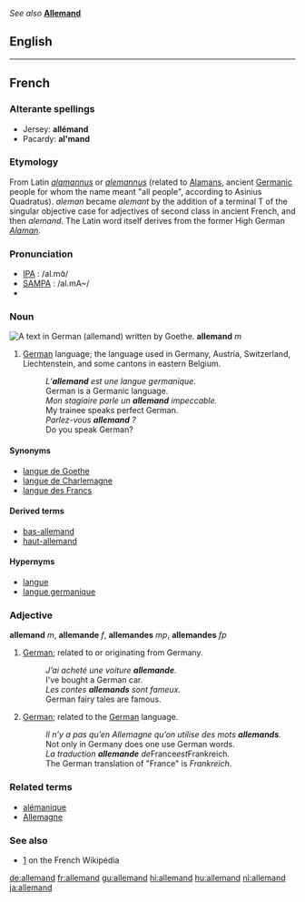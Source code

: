 ''See also'' '''[[Allemand]]'''

==English==
{{wikipedia}}

----

==French==
===Alterante spellings===
* Jersey: '''allémand'''
* Pacardy: '''al'mand'''

===Etymology===
From Latin ''[[alamannus]]'' or ''[[alemannus]]'' (related to [[Alaman]]s, ancient [[Germanic]] people for whom the name meant "all people", according to Asinius Quadratus). ''aleman'' became ''alemant'' by the addition of a terminal T of the singular objective case for adjectives of second class in ancient French, and then ''alemand''. The Latin word itself derives from the former High German ''[[Alaman]]''.

===Pronunciation===
*[[IPA]] : /al.mɑ̃/
*[[SAMPA]] : /al.mA~/
*{{audio|fr-allemand-fr FR-Paris.ogg|Audio (Parisian)}}

===Noun===
[[Image:Goethe Faust Opening Fraktur 20052706.jpg|thumb|A text in German ('''allemand''') written by Goethe.]]
'''allemand''' ''m''

# [[German]] language; the language used in Germany, Austria, Switzerland, Liechtenstein, and some cantons in eastern Belgium.
#: ''L’'''allemand''' est une langue germanique.''
#: German is a Germanic language.
#: ''Mon stagiaire parle un '''allemand''' impeccable.''
#: My trainee speaks perfect German.
#: ''Parlez-vous '''allemand''' ?''
#: Do you speak German?

====Synonyms====
* [[langue de Goethe]]
* [[langue de Charlemagne]]
* [[langue des Francs]]

====Derived terms====
* [[bas-allemand]]
* [[haut-allemand]]

====Hypernyms====
* [[langue]]
* [[langue germanique]]

===Adjective===
'''allemand''' ''m'', '''allemande''' ''f'', '''allemandes''' ''mp'', '''allemandes''' ''fp''

# [[German]]; related to or originating from Germany.
#: ''J’ai acheté une voiture '''allemande'''.''
#: I've bought a German car.
#: ''Les contes '''allemands''' sont fameux.''
#: German fairy tales are famous.
# [[German]]; related to the [[German]] language.
#: ''Il n’y a pas qu’en Allemagne qu’on utilise des mots '''allemands'''.''
#: Not only in Germany does one use German words.
#: ''La traduction '''allemande''' de ''France'' est ''Frankreich''.''
#: The German translation of "France" is ''Frankreich''.

===Related terms===
*[[alémanique]]
*[[Allemagne]]

===See also===
{{interwiktionary|code=de}}
* [http://fr.wikipedia.org/wiki/Allemand|allemand] on the French Wikipédia

[[de:allemand]]
[[fr:allemand]]
[[gu:allemand]]
[[hi:allemand]]
[[hu:allemand]]
[[nl:allemand]]
[[ja:allemand]]